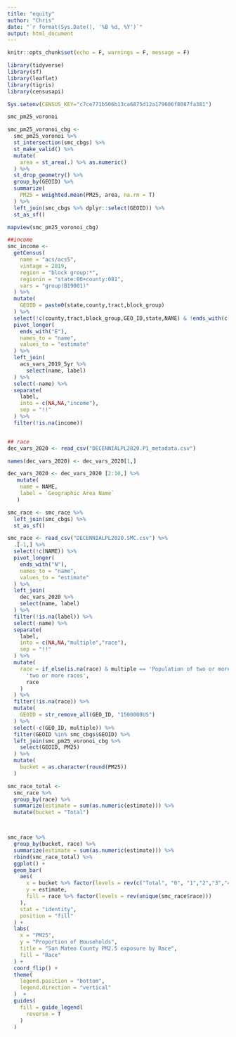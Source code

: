 ```yaml
---
title: "equity"
author: "Chris"
date: "`r format(Sys.Date(), '%B %d, %Y')`"
output: html_document
---
```


```r
knitr::opts_chunk$set(echo = F, warnings = F, message = F)
```

```r
library(tidyverse)
library(sf)
library(leaflet)
library(tigris)
library(censusapi)

Sys.setenv(CENSUS_KEY="c7ce771b506b13ca6875d12a179606f8087fa381")
```


```r
smc_pm25_voronoi

smc_pm25_voronoi_cbg <-
  smc_pm25_voronoi %>% 
  st_intersection(smc_cbgs) %>% 
  st_make_valid() %>% 
  mutate(
    area = st_area(.) %>% as.numeric()
  ) %>% 
  st_drop_geometry() %>% 
  group_by(GEOID) %>% 
  summarize(
    PM25 = weighted.mean(PM25, area, na.rm = T)
  ) %>% 
  left_join(smc_cbgs %>% dplyr::select(GEOID)) %>% 
  st_as_sf()

mapview(smc_pm25_voronoi_cbg)

##income
smc_income <-
  getCensus(
    name = "acs/acs5",
    vintage = 2019,
    region = "block group:*",
    regionin = "state:06+county:081",
    vars = "group(B19001)"
  ) %>%
  mutate(
    GEOID = paste0(state,county,tract,block_group)
  ) %>% 
  select(!c(county,tract,block_group,GEO_ID,state,NAME) & !ends_with(c("EA","MA","M"))) %>%
  pivot_longer(
    ends_with("E"),
    names_to = "name",
    values_to = "estimate"
  ) %>%
  left_join(
    acs_vars_2019_5yr %>% 
      select(name, label)
  ) %>% 
  select(-name) %>% 
  separate(
    label,
    into = c(NA,NA,"income"),
    sep = "!!"
  ) %>% 
  filter(!is.na(income))


## race 
dec_vars_2020 <- read_csv("DECENNIALPL2020.P1_metadata.csv")

names(dec_vars_2020) <- dec_vars_2020[1,]

dec_vars_2020 <- dec_vars_2020 [2:10,] %>% 
   mutate(
    name = NAME,
    label = `Geographic Area Name`
   )

smc_race <- smc_race %>% 
  left_join(smc_cbgs) %>% 
  st_as_sf()

smc_race <- read_csv("DECENNIALPL2020.SMC.csv") %>% 
  .[-1,] %>% 
  select(!c(NAME)) %>%
  pivot_longer(
    ends_with("N"),
    names_to = "name",
    values_to = "estimate"
  ) %>% 
  left_join(
    dec_vars_2020 %>% 
    select(name, label)
  ) %>% 
  filter(!is.na(label)) %>% 
  select(-name) %>% 
  separate(
    label,
    into = c(NA,NA,"multiple","race"),
    sep = "!!"
  ) %>% 
  mutate(
    race = if_else(is.na(race) & multiple == 'Population of two or more races:',
      'two or more races',
      race
    )
  ) %>% 
  filter(!is.na(race)) %>% 
  mutate(
    GEOID = str_remove_all(GEO_ID, "1500000US")
  ) %>%
  select(-c(GEO_ID, multiple)) %>%
  filter(GEOID %in% smc_cbgs$GEOID) %>% 
  left_join(smc_pm25_voronoi_cbg %>% 
    select(GEOID, PM25)
  ) %>%
  mutate(
    bucket = as.character(round(PM25))
  )

smc_race_total <-
  smc_race %>% 
  group_by(race) %>% 
  summarize(estimate = sum(as.numeric(estimate))) %>%
  mutate(bucket = "Total")



smc_race %>% 
  group_by(bucket, race) %>% 
  summarize(estimate = sum(as.numeric(estimate))) %>% 
  rbind(smc_race_total) %>% 
  ggplot() +
  geom_bar(
    aes(
      x = bucket %>% factor(levels = rev(c("Total", "0", "1","2","3","4","5","6","7","8","9","11"))),
      y = estimate,
      fill = race %>% factor(levels = rev(unique(smc_race$race)))
    ),
    stat = "identity",
    position = "fill"
  ) +
  labs(
    x = "PM25",
    y = "Proportion of Households",
    title = "San Mateo County PM2.5 exposure by Race",
    fill = "Race"
  ) +
  coord_flip() +
  theme(
    legend.position = "bottom",
    legend.direction = "vertical"
  )  +
  guides(
    fill = guide_legend(
      reverse = T
    )
  )
```